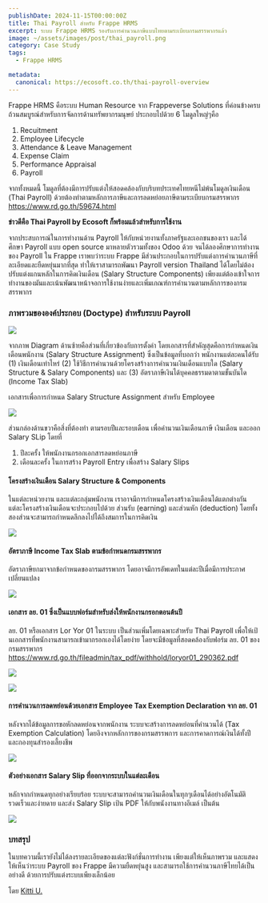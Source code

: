 ```yaml
---
publishDate: 2024-11-15T00:00:00Z
title: Thai Payroll สำหรับ Frappe HRMS
excerpt: ระบบ Frappe HRMS รองรับการคำนวนภาษีแบบไทยตามระเบียบกรมสรรพากรแล้ว
image: ~/assets/images/post/thai_payroll.png
category: Case Study
tags:
  - Frappe HRMS

metadata:
  canonical: https://ecosoft.co.th/thai-payroll-overview
---
```


Frappe HRMS คือระบบ Human Resource จาก Frappeverse Solutions ที่ค่อนข้างครบถ้วนสมบูรณ์สำหรับการจัดการด้านทรัพยากรมนุษย์ ประกอบไปด้วย 6 โมดูลใหญ่ๆคือ

1. Recuitment
2. Employee Lifecycle
3. Attendance & Leave Management
4. Expense Claim
5. Performance Appraisal
6. Payroll

จากทั้งหมดนี้ โมดูลที่ต้องมีการปรับแต่งให้สอดคล้องกับบริบทประเทศไทยหนีไม่พ้นโมดูลเงินเดือน (Thai Payroll) ด้วยต้องทำตามหลักการภาษีและการลดหย่อยภาษีตามระเบียบกรมสรรพากร https://www.rd.go.th/59674.html

**ข่าวดีคือ Thai Payroll by Ecosoft ก็พร้อมแล้วสำหรับการใช้งาน**

จากประสบการณ์ในการทำงานด้าน Payroll ให้กับหน่วยงานทั้งภาครัฐและเอกชนของเรา และได้ศึกษา Payroll แบบ open source มาหลายตัวรวมทั้งของ Odoo ด้วย จนได้ลองศึกษาการทำงานของ Payroll ใน Frappe เราพบว่าระบบ Frappe มีส่วนประกอบในการปรับแต่งการคำนวนภาษีที่ละเอียดและยืดหยุ่นมากที่สุด ทำให้เราสามารถพัฒนา Payroll version Thailand ได้โดยไม่ต้องปรับแต่งแกนหลักในการคิดเงินเดือน (Salary Structure Components) เพียงแต่ต้องเข้าใจการทำงานของมันและเน้นพัฒนาหน้าจอการใช้งานง่ายและเพิ่มเกณฑ์การคำนวนตามหลักการของกรมสรรพากร

### ภาพรวมขององค์ประกอบ (Doctype) สำหรับระบบ Payroll

![](~/assets/images/post/thai_payroll_overview.png)

จากภาพ Diagram ด้านซ้ายคือส่วนที่เกี่ยวข้องกับการตั้งค่า โดยเอกสารที่สำคัญสุดคือการกำหนดเงินเดือนพนักงาน (Salary Structure Assignment) ซึ่งเป็นข้อมูลที่บอกว่า พนักงานแต่ละคนได้รับ (1) เงินเดือนเท่าไหร่ (2) ใช้วิธีการคำนวนด้วยโครงสร้างการคำนวนเงินเดือนแบบใด (Salary Structure & Salary Components) และ (3) อัตราภาษีเงินได้บุคคลธรรมดาตามขั้นบันได (Income Tax Slab)

เอกสารเพื่อการกำหนด Salary Structure Assignment สำหรับ Employee

![](~/assets/images/post/salary_structure_assignment.png)

ส่วนกล่องด้านขวาคือสิ่งที่ต้องทำ ตามรอบปีและรอบเดือน เพื่อคำนวนเงินเดือนภาษี เงินเดือน และออก Salary SLip โดยที่

1. ปีละครั้ง ให้พนักงานกรอกเอกสารลดหย่อนภาษี
2. เดือนละครั้ง ในการสร้าง Payroll Entry เพื่อสร้าง Salary Slips

#### โครงสร้างเงินเดือน Salary Structure & Components

ในแต่ละหน่วยงาน และแต่ละกลุ่มพนักงาน เราอาจมีการกำหนดโครงสร้างเงินเดือนได้แตกต่างกัน แต่ละโครงสร้างเงินเดือนจะประกอบไปด้วย ส่วนรับ (earning) และส่วนหัก (deduction) โดยทั้งสองส่วนจะสามารถกำหนดลึกลงไปได้ถึงสมการในการคิดเงิน

![](~/assets/images/post/salary_structure.png)

#### อัตราภาษี Income Tax Slab ตามข้อกำหนดกรมสรรพากร

อัตราภาษียกมาจากข้อกำหนดของกรมสรรพากร โดยอาจมีการอัพเดทในแต่ละปีเมื่อมีการประกาศเปลี่ยนแปลง

![](~/assets/images/post/income_tax_slab.png)

#### เอกสาร ลย. 01 ซึ่งเป็นแบบฟอร์มสำหรับส่งให้พนักงานกรอกตอนต้นปี

ลย. 01 หรือเอกสาร Lor Yor 01 ในระบบ เป็นส่วนเพิ่มโดยเฉพาะสำหรับ Thai Payroll เพื่อให้เป้นเอกสารที่พนักงานสามารถเข้ามากรอกเองได้โดยง่าย โดยจะมีข้อมูลที่สอดคล้องกับฟอร์ม ลย. 01 ของกรมสรรพากร https://www.rd.go.th/fileadmin/tax_pdf/withhold/loryor01_290362.pdf

![](~/assets/images/post/lor_yor_01.png)

![](~/assets/images/post/lor_yor_01_print.png)

#### การคำนวนการลดหย่อนด้วยเอกสาร Employee Tax Exemption Declaration จาก ลย. 01

หลังจากได้ข้อมูลการขอหักลดหย่อนจากพนักงาน ระบบจะสร้างการลดหย่อนที่คำนวนได้ (Tax Exemption Calculation) โดยอิงจากหลักการของกรมสรรพการ และการคาดการณ์เงินได้ทั้งปีและกองทุนสำรองเลี้ยงชีพ

![](~/assets/images/post/tax_exemption.png)

#### ตัวอย่างเอกสาร Salary Slip ที่ออกจากระบบในแต่ละเดือน

หลักจากกำหนดทุกอย่างเรียบร้อย ระบบจะสามารถคำนวนเงินเดือนในทุกๆเดือนได้อย่างอัตโนมัติ รวดเร็วและง่ายดาย และส่ง Salary Slip เป้น PDF ให้กับพนังงานทางอีเมล์ เป็นต้น

![](~/assets/images/post/salary_slip.png)

### บทสรุป

ในบทความนี้เรายังไม่ได้ลงรายละเอียดของแต่ละฟังก์ชั่นการทำงาน เพียงแต่ให้เห็นภาพรวม และแสดงให้เห็นว่าระบบ Payroll ของ Frappe มีความยืดหยุ่นสูง และสามารถใช้การคำนวนภาษีไทยได้เป็นอย่างดี ด้วยการปรับแต่งระบบเพียงเล็กน้อย

โดย <a href="https://x.com/@kittiup">Kitti U.</a>
